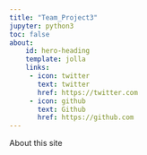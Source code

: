 ```yaml
---
title: "Team_Project3"
jupyter: python3
toc: false
about:
    id: hero-heading
    template: jolla
    links:
     - icon: twitter
       text: twitter
       href: https://twitter.com
     - icon: github
       text: Github
       href: https://github.com
---
```


About this site
